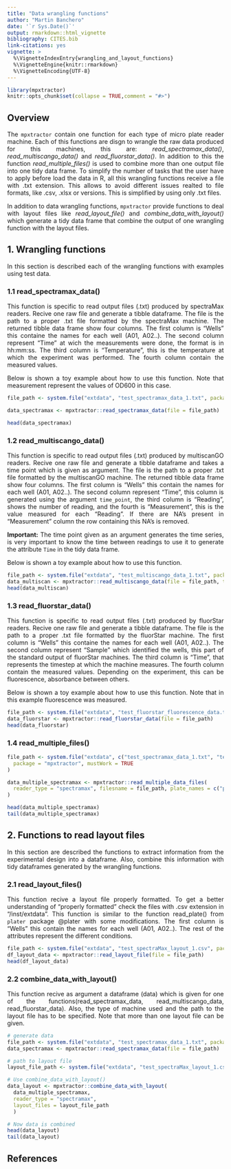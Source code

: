 ```yaml
---
title: "Data wrangling functions"
author: "Martin Banchero"
date: '`r Sys.Date()`'
output: rmarkdown::html_vignette
bibliography: CITES.bib
link-citations: yes
vignette: >
  %\VignetteIndexEntry{wrangling_and_layout_functions}
  %\VignetteEngine{knitr::rmarkdown}
  %\VignetteEncoding{UTF-8}
---
```

<style>
body {
text-align: justify}
</style>

```r
library(mpxtractor)
knitr::opts_chunk$set(collapse = TRUE,comment = "#>")
```

## Overview
The `mpxtractor` contain one function for each type of micro plate reader machine. Each  of this functions are disgn to wrangle the raw data produced for this machines, this are: *read_spectramax_data()*, *read_multiscango_data()* and *read_fluorstar_data()*. In addition to this the function *read_multiple_files()* is used to combine more than one output file into one tidy data frame. 
To simplify the number of tasks that the user have to apply before load the
data in R, all this wrangling functions receive a file with .txt extension. This allows
to  avoid different issues realted to file formats, like .csv, .xlsx or versions. This is simplified by using only .txt files.

In addition to data wrangling functions, `mpxtractor` provide functions to deal with
layout files like *read_layout_file()* and *combine_data_with_layout()* which generate a tidy data frame that combine the output of one wrangling function with the layout files.


## 1. Wrangling functions
In this section is described each of the wrangling functions with examples using
test data.
 
### 1.1 read_spectramax_data()
This function is specific to read output files (.txt) produced by spectraMax readers.
Recive one raw file and generate a tibble dataframe.
The file is the path to a proper .txt file formatted by the spectraMax machine.
The returned tibble data frame show four columns. The first column is
"Wells" this containe the names for each well (A01, A02..). The second column
represent "Time" at wich the measurements were done, the format is in hh:mm:ss.
The third column is "Temperature", this is the temperature at which the
experiment was performed. The fourth column contain the measured values.

Below is shown a toy example about how to use this function. Note that measurement
represent the values of OD600 in this case.

```r
file_path <- system.file("extdata", "test_spectramax_data_1.txt", package = "mpxtractor")

data_spectramax <- mpxtractor::read_spectramax_data(file = file_path)

head(data_spectramax)
```

### 1.2 read_multiscango_data()
This function is specific to read output files (.txt) produced by multiscanGO readers.
Recive one raw file and generate a tibble dataframe and takes a time point which is given as argument.
The file is the path to a proper .txt file formatted by the multiscanGO machine.
The returned tibble data frame show four columns. The first column is
"Wells" this contain the names for each well (A01, A02..). The second column
represent "Time", this column is generated using the argument `time_point`, the third column is "Reading", shows the number of reading, and the fourth is "Measurement", this is the value measured for each "Reading".
If there are NA's present in "Measurement" column the row containing this NA's is
removed.

**Important:** The time point given as an argument generates the time series, is 
very important to know the time between readings to use it to generate the attribute
`Time` in the tidy data frame.

Below is shown a toy example about how to use this function.

```r
file_path <- system.file("extdata", "test_multiscango_data_1.txt", package = "mpxtractor")
data_multiscan <- mpxtractor::read_multiscango_data(file = file_path, time_interval = "2.5 min" )
head(data_multiscan)
```



### 1.3 read_fluorstar_data()
This function is specific to read output files (.txt) produced by fluorStar readers.
Recive one raw file and generate a tibble dataframe.
The file is the path to a proper .txt file formatted by the fluorStar machine.
The first column is "Wells" this containe the names for each well (A01, A02..). The second column represent "Sample" which identified the wells, this part of the standard output
of fluorStar machines.
The third column is "Time", that represents the timestep at which the machine measures. The fourth column contain the measured values. Depending on the experiment, this can be fluorescence, absorbance between others.

Below is shown a toy example about how to use this function. Note that in this example
fluorescence was measured.

```r
file_path <- system.file("extdata", "test_fluorstar_fluorescence_data.txt", package = "mpxtractor")
data_fluorstar <- mpxtractor::read_fluorstar_data(file = file_path)
head(data_fluorstar)
```


### 1.4 read_multiple_files()


```r

file_path <- system.file("extdata", c("test_spectramax_data_1.txt", "test_spectramax_data_2.txt"),
  package = "mpxtractor", mustWork = TRUE
)

data_multiple_spectramax <- mpxtractor::read_multiple_data_files(
  reader_type = "spectramax", filesname = file_path, plate_names = c("plate_1", "plate_2")
)

head(data_multiple_spectramax)
tail(data_multiple_spectramax)
```

## 2. Functions to read layout files
In this section are described the functions to extract information from the experimental design into a dataframe. Also, combine this information with tidy dataframes generated by the wrangling functions.

### 2.1 read_layout_files()
This function recive a layout file properly formatted. To get a better understanding of "properly formatted" check the files with .csv extension in "/inst/extdata".
This function is similar to the function read_plate() from `plater` package @plater  with some modifications.
The first column is "Wells" this contain the names for each well (A01, A02..). The rest of the attributes represent the different conditions.

```r
file_path <- system.file("extdata", "test_spectraMax_layout_1.csv", package = "mpxtractor")
df_layout_data <- mpxtractor::read_layout_file(file = file_path)
head(df_layout_data)
```

### 2.2 combine_data_with_layout()
This function recive as argument a dataframe (data) which is given for
one of the functions(read_spectramax_data, read_multiscango_data,
read_fluorstar_data). Also, the type of machine used and the path to the layout file has to be specified. 
Note that more than one layout file can be given.

```r
# generate data
file_path <- system.file("extdata", "test_spectramax_data_1.txt", package = "mpxtractor")
data_spectramax <- mpxtractor::read_spectramax_data(file = file_path)

# path to layout file
layout_file_path <- system.file("extdata", "test_spectraMax_layout_1.csv", package = "mpxtractor")

# Use combine_data_with_layout()
data_layout <- mpxtractor::combine_data_with_layout(
  data_multiple_spectramax, 
  reader_type = "spectramax",
  layout_files = layout_file_path
  )

# Now data is combined
head(data_layout)
tail(data_layout)
```


## References



